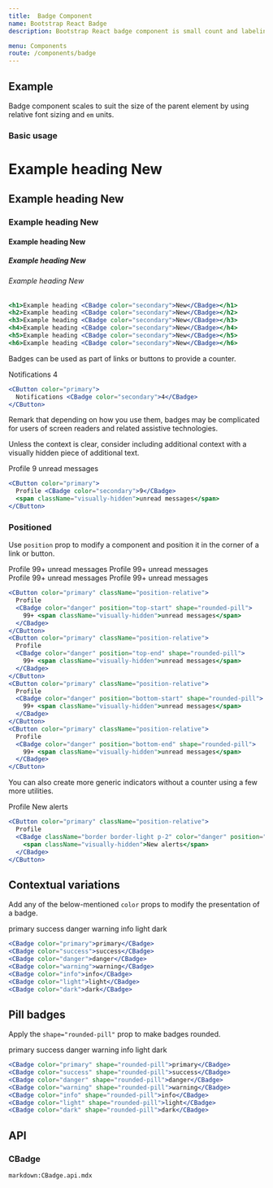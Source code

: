 ```yaml
---
title:  Badge Component
name: Bootstrap React Badge
description: Bootstrap React badge component is small count and labeling component.

menu: Components
route: /components/badge
---
```



## Example

Badge component scales to suit the size of the parent element by using relative font sizing and `em` units.

### Basic usage

<Example>
  <h1>Example heading <CBadge color="secondary">New</CBadge></h1>
  <h2>Example heading <CBadge color="secondary">New</CBadge></h2>
  <h3>Example heading <CBadge color="secondary">New</CBadge></h3>
  <h4>Example heading <CBadge color="secondary">New</CBadge></h4>
  <h5>Example heading <CBadge color="secondary">New</CBadge></h5>
  <h6>Example heading <CBadge color="secondary">New</CBadge></h6>
</Example>

```jsx
<h1>Example heading <CBadge color="secondary">New</CBadge></h1>
<h2>Example heading <CBadge color="secondary">New</CBadge></h2>
<h3>Example heading <CBadge color="secondary">New</CBadge></h3>
<h4>Example heading <CBadge color="secondary">New</CBadge></h4>
<h5>Example heading <CBadge color="secondary">New</CBadge></h5>
<h6>Example heading <CBadge color="secondary">New</CBadge></h6>
```

Badges can be used as part of links or buttons to provide a counter.

<Example>
  <CButton color="primary">
    Notifications <CBadge color="secondary">4</CBadge>
  </CButton>
</Example>

```jsx
<CButton color="primary">
  Notifications <CBadge color="secondary">4</CBadge>
</CButton>
```

Remark that depending on how you use them, badges may be complicated for users of screen readers and related assistive technologies.

Unless the context is clear, consider including additional context with a visually hidden piece of additional text.

<Example>
  <CButton color="primary">
    Profile <CBadge color="secondary">9</CBadge>
    <span className="visually-hidden">unread messages</span>
  </CButton>
</Example>

```jsx
<CButton color="primary">
  Profile <CBadge color="secondary">9</CBadge>
  <span className="visually-hidden">unread messages</span>
</CButton>
```

### Positioned

Use `position` prop to modify a component and position it in the corner of a link or button.

<Example>
  <CButton color="primary" className="position-relative">
    Profile
    <CBadge color="danger" position="top-start" shape="rounded-pill">
      99+ <span className="visually-hidden">unread messages</span>
    </CBadge>
  </CButton>
  <CButton color="primary" className="position-relative ms-1">
    Profile
    <CBadge color="danger" position="top-end" shape="rounded-pill">
      99+ <span className="visually-hidden">unread messages</span>
    </CBadge>
  </CButton>
  <br/>
  <CButton color="primary" className="position-relative ">
    Profile
    <CBadge color="danger" position="bottom-start" shape="rounded-pill">
      99+ <span className="visually-hidden">unread messages</span>
    </CBadge>
  </CButton>
  <CButton color="primary" className="position-relative ms-1">
    Profile
    <CBadge color="danger" position="bottom-end" shape="rounded-pill">
      99+ <span className="visually-hidden">unread messages</span>
    </CBadge>
  </CButton>
</Example>

```jsx
<CButton color="primary" className="position-relative">
  Profile
  <CBadge color="danger" position="top-start" shape="rounded-pill">
    99+ <span className="visually-hidden">unread messages</span>
  </CBadge>
</CButton>
<CButton color="primary" className="position-relative">
  Profile
  <CBadge color="danger" position="top-end" shape="rounded-pill">
    99+ <span className="visually-hidden">unread messages</span>
  </CBadge>
</CButton>
<CButton color="primary" className="position-relative">
  Profile
  <CBadge color="danger" position="bottom-start" shape="rounded-pill">
    99+ <span className="visually-hidden">unread messages</span>
  </CBadge>
</CButton>
<CButton color="primary" className="position-relative">
  Profile
  <CBadge color="danger" position="bottom-end" shape="rounded-pill">
    99+ <span className="visually-hidden">unread messages</span>
  </CBadge>
</CButton>
```

You can also create more generic indicators without a counter using a few more utilities.

<Example>
  <CButton color="primary" className="position-relative">
    Profile
    <CBadge className="border border-light p-2" color="danger" position="top-end" shape="rounded-circle">
      <span className="visually-hidden">New alerts</span>
    </CBadge>
  </CButton>
</Example>

```jsx
<CButton color="primary" className="position-relative">
  Profile
  <CBadge className="border border-light p-2" color="danger" position="top-end" shape="rounded-circle">
    <span className="visually-hidden">New alerts</span>
  </CBadge>
</CButton>
```

## Contextual variations

Add any of the below-mentioned `color` props to modify the presentation of a badge.

<Example>
  <CBadge color="primary">primary</CBadge>
  <CBadge color="success">success</CBadge>
  <CBadge color="danger">danger</CBadge>
  <CBadge color="warning">warning</CBadge>
  <CBadge color="info">info</CBadge>
  <CBadge color="light">light</CBadge>
  <CBadge color="dark">dark</CBadge>
</Example>

```jsx
<CBadge color="primary">primary</CBadge>
<CBadge color="success">success</CBadge>
<CBadge color="danger">danger</CBadge>
<CBadge color="warning">warning</CBadge>
<CBadge color="info">info</CBadge>
<CBadge color="light">light</CBadge>
<CBadge color="dark">dark</CBadge>
```

## Pill badges

Apply the `shape="rounded-pill"` prop to make badges rounded.

<Example>
  <CBadge color="primary" shape="rounded-pill">primary</CBadge>
  <CBadge color="success" shape="rounded-pill">success</CBadge>
  <CBadge color="danger" shape="rounded-pill">danger</CBadge>
  <CBadge color="warning" shape="rounded-pill">warning</CBadge>
  <CBadge color="info" shape="rounded-pill">info</CBadge>
  <CBadge color="light" shape="rounded-pill">light</CBadge>
  <CBadge color="dark" shape="rounded-pill">dark</CBadge>
</Example>

```jsx
<CBadge color="primary" shape="rounded-pill">primary</CBadge>
<CBadge color="success" shape="rounded-pill">success</CBadge>
<CBadge color="danger" shape="rounded-pill">danger</CBadge>
<CBadge color="warning" shape="rounded-pill">warning</CBadge>
<CBadge color="info" shape="rounded-pill">info</CBadge>
<CBadge color="light" shape="rounded-pill">light</CBadge>
<CBadge color="dark" shape="rounded-pill">dark</CBadge>
```

## API

### CBadge

`markdown:CBadge.api.mdx`